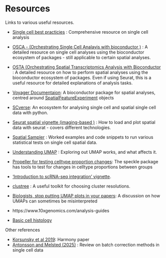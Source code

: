 # Resources{#resources}



Links to various useful resources.

* [Single cell best practicies](https://www.sc-best-practices.org/) : Comprehensive resource on single cell analysis
* [OSCA - (Orchestrating Single Cell Analayis with bioconductor )](https://bioconductor.org/books/release/OSCA/) :  A detailed resource on single cell analyses using the bioconductor ecosystem of packages - still applicable to certain spatial analyses.
* [OSTA (Orchestrating Spatial Transcriptomics Analysis with Bioconductor](https://lmweber.org/OSTA/) : A detailed resource on how to perform spatial analyses using the bioconductor ecosystem of packages. Even if using Seurat, this is a useful resource for detailed explanations of analysis tasks.

* [Voyager Documentaion](https://pachterlab.github.io/voyager/): A bioconductor package for spatial analyses, centred around [SpatialFeatureExperiment](https://bioconductor.org/packages/devel/bioc/html/SpatialFeatureExperiment.html) objects
* [SCverse](https://scverse.org/): An ecosystem for analysing single cell and spatial single cell data with python.



* [Seurat spatial vignette (imaging-based )](https://satijalab.org/seurat/articles/seurat5_spatial_vignette_2) : How to load and plot spatial data with seurat - covers different technologies.
* [Spatial Sampler](https://swbioinf.github.io/spatialsnippets/index.html) : Worked examples and code snippets to run various statistical tests on single cell spatial data.
* [Understanding UMAP](https://pair-code.github.io/understanding-umap/) : Exploring out UMAP works, and what affects it.
* [Propeller for testing celltype proportion changes](https://github.com/phipsonlab/speckle): The speckle package has tools to test for changes in celltype proportions between groups 
* ['Introduction to scRNA-seq integration' vignette](https://satijalab.org/seurat/articles/integration_introduction). 
* [clustree](https://doi.org/10.1093/gigascience/giy083) : A useful toolkit for choosing cluster resolutions.
* [Biologists, stop putting UMAP plots in your papers](https://simplystatistics.org/posts/2024-12-23-biologists-stop-including-umap-plots-in-your-papers/): A discussion on how UMAPs can sometimes be misinterpreted


* https://www.10xgenomics.com/analysis-guides



* [Basic cell histology](https://unclineberger.org/unclcn/wp-content/uploads/sites/871/2023/08/2023Basic-Cell-Histology-Lecture_onlinePath.pdf)

Other references

* [Korsunsky et al 2019](https://www.nature.com/articles/s41592-019-0619-0): Harmony paper
* [Antonsson and Melsted (2025)](https://genome.cshlp.org/content/35/8/1832.full) : Review on batch correction methods in single cell data
